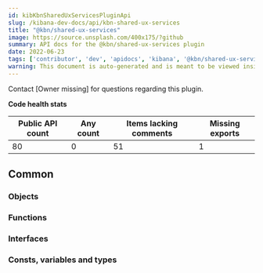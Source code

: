 ```yaml
---
id: kibKbnSharedUxServicesPluginApi
slug: /kibana-dev-docs/api/kbn-shared-ux-services
title: "@kbn/shared-ux-services"
image: https://source.unsplash.com/400x175/?github
summary: API docs for the @kbn/shared-ux-services plugin
date: 2022-06-23
tags: ['contributor', 'dev', 'apidocs', 'kibana', '@kbn/shared-ux-services']
warning: This document is auto-generated and is meant to be viewed inside our experimental, new docs system. Reach out in #docs-engineering for more info.
---
```




Contact [Owner missing] for questions regarding this plugin.

**Code health stats**

| Public API count  | Any count | Items lacking comments | Missing exports |
|-------------------|-----------|------------------------|-----------------|
| 80 | 0 | 51 | 1 |

## Common

### Objects
<DocDefinitionList data={kbnSharedUxServicesObj.common.objects}/>

### Functions
<DocDefinitionList data={kbnSharedUxServicesObj.common.functions}/>

### Interfaces
<DocDefinitionList data={kbnSharedUxServicesObj.common.interfaces}/>

### Consts, variables and types
<DocDefinitionList data={kbnSharedUxServicesObj.common.misc}/>

